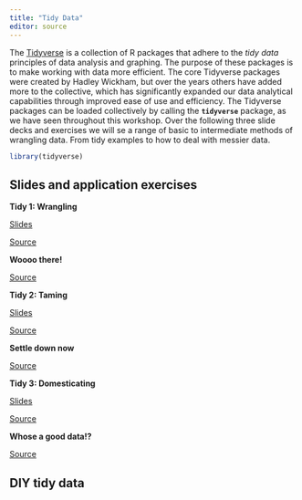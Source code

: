```yaml
---
title: "Tidy Data"
editor: source
---
```


The [Tidyverse](http://tidyverse.org) is a collection of R packages that adhere to the *tidy data* principles of data analysis and graphing. The purpose of these packages is to make working with data more efficient. The core Tidyverse packages were created by Hadley Wickham, but over the years others have added more to the collective, which has significantly expanded our data analytical capabilities through improved ease of use and efficiency. The Tidyverse packages can be loaded collectively by calling the **`tidyverse`** package, as we have seen throughout this workshop. Over the following three slide decks and exercises we will se a range of basic to intermediate methods of wrangling data. From tidy examples to how to deal with messier data.

```r
library(tidyverse)
```

## Slides and application exercises

::: slide-deck
**Tidy 1: Wrangling**

::: slides
[Slides](https://face-it-project.github.io/R_workshop/course_material/_slides/tidy_1_wrangle.html)
:::

::: source
[Source](https://github.com/FACE-IT-project/R_workshop/tree/main/course_material/_slides/tidy_1_wrangle.qmd)
:::
:::

::: application-exercise
**Woooo there!**

::: source
[Source](https://github.com/FACE-IT-project/R_workshop/tree/main/course_material/exercises/tidy_1_wrangle.R)
:::
:::

::: slide-deck
**Tidy 2: Taming**

::: slides
[Slides](https://face-it-project.github.io/R_workshop/course_material/_slides/tidy_2_tame.html)
:::

::: source
[Source](https://github.com/FACE-IT-project/R_workshop/tree/main/course_material/_slides/tidy_2_tame.qmd)
:::
:::

::: application-exercise
**Settle down now**

::: source
[Source](https://github.com/FACE-IT-project/R_workshop/tree/main/course_material/exercises/tidy_2_tame.R)
:::
:::

::: slide-deck
**Tidy 3: Domesticating**

::: slides
[Slides](https://face-it-project.github.io/R_workshop/course_material/_slides/tidy_3_domesticate.html)
:::

::: source
[Source](https://github.com/FACE-IT-project/R_workshop/tree/main/course_material/_slides/tidy_3_domesticate.qmd)
:::
:::

::: application-exercise
**Whose a good data!?**

::: source
[Source](https://github.com/FACE-IT-project/R_workshop/tree/main/course_material/exercises/tidy_3_domesticate.R)
:::
:::

## DIY tidy data

